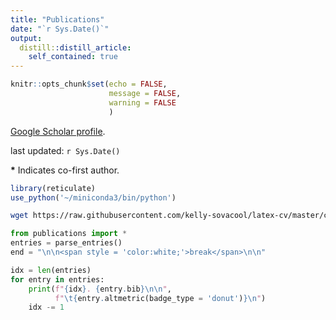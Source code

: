 ```yaml
---
title: "Publications"
date: "`r Sys.Date()`"
output:
  distill::distill_article:
    self_contained: true
---
```


```r
knitr::opts_chunk$set(echo = FALSE,
                      message = FALSE,
                      warning = FALSE
                      )
```

<script type='text/javascript' src='https://d1bxh8uas1mnw7.cloudfront.net/assets/embed.js'></script> <!-- for altmetrics badges -->

[Google Scholar profile](https://scholar.google.com/citations?user=TlglgLgAAAAJ).

last updated: `r Sys.Date()`

**\*** Indicates co-first author.

```r
library(reticulate)
use_python('~/miniconda3/bin/python')
```

```bash
wget https://raw.githubusercontent.com/kelly-sovacool/latex-cv/master/cv_KLS.bib -O cv_KLS.bib
```


```python
from publications import *
entries = parse_entries()
end = "\n\n<span style = 'color:white;'>break</span>\n\n"
```


```python
idx = len(entries)
for entry in entries:
    print(f"{idx}. {entry.bib}\n\n",
          f"\t{entry.altmetric(badge_type = 'donut')}\n")
    idx -= 1
```
